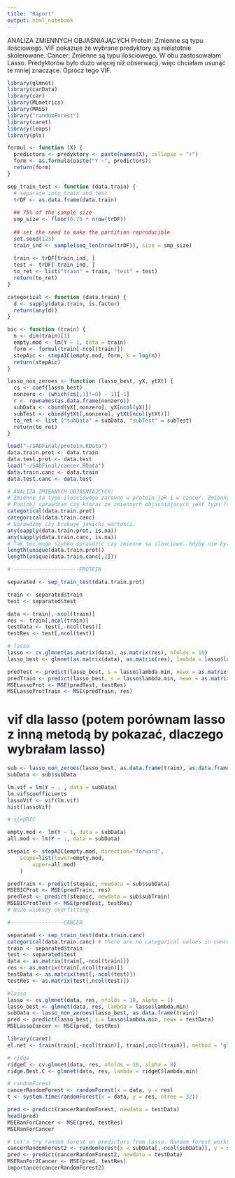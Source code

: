 ```yaml
---
title: "Raport"
output: html_notebook
---
```


ANALIZA ZMIENNYCH OBJAŚNIAJĄCYCH
Protein: Zmienne są typu ilościowego. VIF pokazuje że wybrane predyktory są nieistotnie skolerowane.
Cancer: Zmienne są typu ilościowego.
W obu zastosowałam Lasso. Predyktorów było dużo więcej niż obserwacji, więc chciałam usunąć te mniej znaczące. Oprócz tego VIF.

```r
library(glmnet)
library(carData)
library(car)
library(MLmetrics)
library(MASS)
library("randomForest")
library(caret)
library(leaps)
library(pls)
```

```r
formul <- function (X) {
  predictors <- predyktory <- paste(names(X), collapse = "+")
  form <- as.formula(paste("Y ~", predictors))
  return(form)
}
```



```r
sep_train_test <- function (data.train) {
  # separate into train and test
  trDF <- as.data.frame(data.train)
  
  ## 75% of the sample size
  smp_size <- floor(0.75 * nrow(trDF))
  
  ## set the seed to make the partition reproducible
  set.seed(123)
  train_ind <- sample(seq_len(nrow(trDF)), size = smp_size)
  
  train <- trDF[train_ind, ]
  test <- trDF[-train_ind, ]
  to_ret <- list("train" = train, "test" = test)
  return(to_ret)
}

categorical <- function (data.train) {
  d <- sapply(data.train, is.factor)
  return(any(d))
}

bic <- function (train) {
  n <- dim(train)[1]
  empty.mod <- lm(Y ~ 1, data = train)
  form <- formul(train[-ncol(train)])
  stepAic <- stepAIC(empty.mod, form, k = log(n))
  return(stepAic)
}

lasso_non_zeroes <- function (lasso_best, yX, ytXt) {
  cs <- coef(lasso_best)
  nonzero <- (which(cs[,1]!=0) - 1)[-1]
  r <- rownames(as.data.frame(nonzero))
  subData <- cbind(yX[,nonzero], yX[ncol(yX)])
  subTest <- cbind(ytXt[,nonzero], ytXt[ncol(ytXt)])
  to_ret <- list ("subData" = subData, "subTest" = subTest)
  return(to_ret)
}

```

```r

load("~/SADFinal/protein.RData")
data.train.prot <- data.train
data.test.prot <- data.test
load("~/SADFinal/cancer.RData")
data.train.canc <- data.train
data.test.canc <- data.test

# ANALIZA ZMIENNYCH OBJASNIAJCYCH:
# Zmienne sa typu ilosciowego zarowno w protein jak i w cancer. Zmiennych objasniajacych jest wiecej niz obserwacji (dane wysokowymiarowe)
# Ponizej sprawdzam czy ktoras ze zmiennych objasniajacych jest typu factor.
categorical(data.train.prot)
categorical(data.train.canc)
# Sprawdzmy czy brakuje jakichs wartosci.
any(sapply(data.train.prot, is.na))
any(sapply(data.train.canc, is.na))
# Tak tez moge szybko sprawdzic czy zmienne sa ilosciowe. Gdyby nie byly, byloby mniej wartosci unikalnych.
length(unique(data.train.prot))
length(unique(data.train.canc[,2]))
```

```r
# ---------------------PROTEIN

separated <- sep_train_test(data.train.prot)

train <- separated$train
test <- separated$test

data <- train[,-ncol(train)]
res <- train[,ncol(train)]
testData <- test[,-ncol(test)]
testRes <- test[,ncol(test)]

# lasso
lasso <- cv.glmnet(as.matrix(data), as.matrix(res), nfolds = 10)
lasso_best <- glmnet(as.matrix(data), as.matrix(res), lambda = lasso$lambda.min)

predTest <- predict(lasso_best, s = lasso$lambda.min, newx = as.matrix(testData))
predTrain <- predict(lasso_best, s = lasso$lambda.min, newx = as.matrix(data))
MSELassoProt <- MSE(predTest, testRes)
MSELassoProtTrain <- MSE(predTrain, res)

```

# vif dla lasso (potem porównam lasso z inną metodą by pokazać, dlaczego wybrałam lasso)
```r
sub <- lasso_non_zeroes(lasso_best, as.data.frame(train), as.data.frame(test))
subData <- sub$subData

lm.vif = lm(Y ~ . , data = subData)
lm.vif$coefficients
lassoVif <- vif(lm.vif)
hist(lassoVif)
```

```r
# stepBIC

empty.mod <- lm(Y ~ 1, data = subData)
all.mod <- lm(Y ~ ., data = subData)

stepaic <- stepAIC(empty.mod, direction="forward",
    scope=list(lower=empty.mod,
        upper=all.mod)
    )

predTrain <- predict(stepaic, newdata = sub$subData)
MSEBICProt <- MSE(predTrain, res)
predTest <- predict(stepaic, newdata = sub$subTrain)
MSEBICProtTest <- MSE(predTest, testRes)
# Duzo wiekszy overfitting.

```


```r
#-----------------CANCER

separated <- sep_train_test(data.train.canc)
categorical(data.train.canc) # there are no categorical values in cancer.
train <- separated$train
test <- separated$test
data <- as.matrix(train[,-ncol(train)])
res <- as.matrix(train[,ncol(train)])
testData <- as.matrix(test[,-ncol(test)])
testRes <- as.matrix(test[,ncol(test)])

#lasso
lasso <- cv.glmnet(data, res, nfolds = 10, alpha = 1)
lasso_best <- glmnet(data, res, lambda = lasso$lambda.min)
subData <- lasso_non_zeroes(lasso_best, as.data.frame(train))
pred <- predict(lasso_best, s = lasso$lambda.min, newx = testData)
MSELassoCancer <- MSE(pred, testRes)

library(caret)
el.net <- train(train[,-ncol(train)], train[,ncol(train)], method = "glmnet", tuneLength = 10)

# ridge
ridgeC <- cv.glmnet(data, res, nfolds = 10, alpha = 0)
ridge.Best.C <- glmnet(data, res, lambda = ridgeC$lambda.min)
```

```r
# randomForest
cancerRandomForest <- randomForest(x = data, y = res)
t <- system.time(randomForest(x = data, y = res, ntree = 32))

pred <- predict(cancerRandomForest, newdata = testData)
head(pred)
MSERanForCancer <- MSE(pred, testRes)
MSERanForCancer

```

```r
# Let's try random forest on predictors from lasso. Random forest works better with carefully chosen predictors.
cancerRandomForest2 <- randomForest(x = subData[,-ncol(subData)], y = subData[,ncol(subData)])
pred <- predict(cancerRandomForest2, newdata = testData)
MSERanFor2Cancer <- MSE(pred, testRes)
importance(cancerRandomForest2)
```


```r


```


